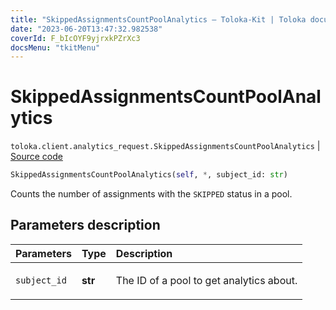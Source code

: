 ```yaml
---
title: "SkippedAssignmentsCountPoolAnalytics — Toloka-Kit | Toloka documentation"
date: "2023-06-20T13:47:32.982538"
coverId: F_bIcOYF9yjrxkPZrXc3
docsMenu: "tkitMenu"
---
```


# SkippedAssignmentsCountPoolAnalytics

`toloka.client.analytics_request.SkippedAssignmentsCountPoolAnalytics` | [Source code](https://github.com/Toloka/toloka-kit/blob/v1.2.0/src/client/analytics_request.py#L86)

```python
SkippedAssignmentsCountPoolAnalytics(self, *, subject_id: str)
```

Counts the number of assignments with the `SKIPPED` status in a pool.

## Parameters description

| Parameters | Type | Description |
| :----------| :----| :-----------|
`subject_id`|**str**|<p>The ID of a pool to get analytics about.</p>